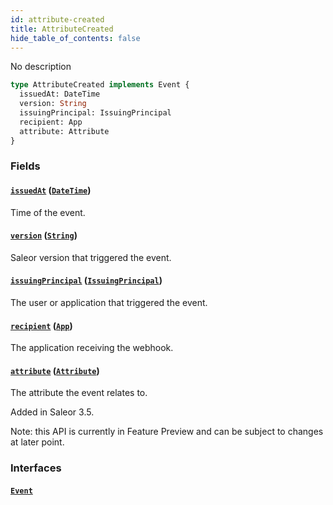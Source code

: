 ```yaml
---
id: attribute-created
title: AttributeCreated
hide_table_of_contents: false
---
```


No description

```graphql
type AttributeCreated implements Event {
  issuedAt: DateTime
  version: String
  issuingPrincipal: IssuingPrincipal
  recipient: App
  attribute: Attribute
}
```

### Fields

#### [`issuedAt`](#) ([`DateTime`](../../../developer/api-reference/scalars/date-time))

Time of the event.

#### [`version`](#) ([`String`](../../../developer/api-reference/scalars/string))

Saleor version that triggered the event.

#### [`issuingPrincipal`](#) ([`IssuingPrincipal`](../../../developer/api-reference/unions/issuing-principal))

The user or application that triggered the event.

#### [`recipient`](#) ([`App`](../../../developer/api-reference/objects/app))

The application receiving the webhook.

#### [`attribute`](#) ([`Attribute`](../../../developer/api-reference/objects/attribute))

The attribute the event relates to.

Added in Saleor 3.5.

Note: this API is currently in Feature Preview and can be subject to changes at later point.

### Interfaces

#### [`Event`](../../../developer/api-reference/interfaces/event)
